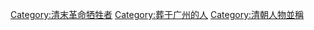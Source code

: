 {{Catmore}}

[[Category:清末革命牺牲者|Category:清末革命牺牲者]]
[[Category:葬于广州的人|Category:葬于广州的人]]
[[Category:清朝人物並稱|Category:清朝人物並稱]]